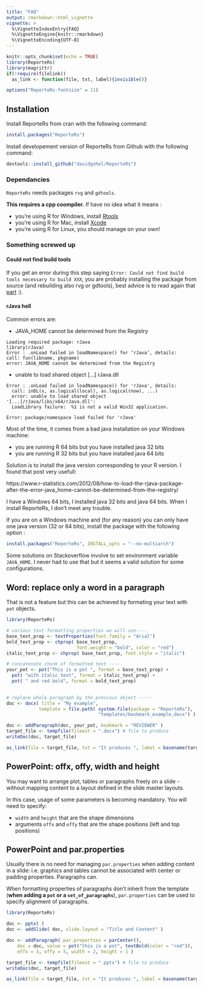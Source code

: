 ```yaml
---
title: "FAQ"
output: rmarkdown::html_vignette
vignette: >
  %\VignetteIndexEntry{FAQ}
  %\VignetteEngine{knitr::rmarkdown}
  %\VignetteEncoding{UTF-8}
---
```


```r
knitr::opts_chunk$set(echo = TRUE)
library(ReporteRs)
library(magrittr)
if(!require(filelink))
  as_link <- function(file, txt, label){invisible()}

options("ReporteRs-fontsize" = 11)
```

## Installation

Install ReporteRs from cran with the following command:

```r
install.packages("ReporteRs")
```


Install developement version of ReporteRs from Github with the following command:

```r
devtools::install_github("davidgohel/ReporteRs")
```

### Dependancies

`ReporteRs` needs packages `rvg` and `gdtools`. 

**This requires a cpp coompiler.** If have no idea what it means :

* you're using R for Windows, install [Rtools](https://cran.r-project.org/bin/windows/Rtools)
* you're using R for Mac, install [Xcode](https://itunes.apple.com/us/app/xcode/id497799835)
* you're using R for Linux, you should manage on your own!

### Something screwed up

#### Could not find build tools

If you get an error during this step 
saying `Error: Could not find build tools necessary to build XXX`, you are probably installing the package from source (and rebuilding also rvg or gdtools), best advice is to read again that [part](#dependancies) :). 


#### rJava hell

Common errors are:

* JAVA_HOME cannot be determined from the Registry

```
Loading required package: rJava
library(rJava)
Error : .onLoad failed in loadNamespace() for ‘rJava’, details:
call: fun(libname, pkgname)
error: JAVA_HOME cannot be determined from the Registry
```

* unable to load shared object [...] rJava.dll

```
Error : .onLoad failed in loadNamespace() for 'rJava', details:
  call: inDL(x, as.logical(local), as.logical(now), ...)
  error: unable to load shared object '[...]/rJava/libs/x64/rJava.dll':
  LoadLibrary failure:  %1 is not a valid Win32 application.

Error: package/namespace load failed for 'rJava'
```

Most of the time, it comes from a bad java installation on your Windows machine:

* you are running R 64 bits but you have installed java 32 bits
* you are running R 32 bits but you have installed java 64 bits

Solution is to install the java version corresponding to your R version. I found that post very usefull:

https://www.r-statistics.com/2012/08/how-to-load-the-rjava-package-after-the-error-java_home-cannot-be-determined-from-the-registry/

I have a Windows 64 bits, I installed java 32 bits and java 64 bits. When I install ReporteRs, I don't meet any trouble. 

If you are on a Windows machine and (for any reason) you can only have one java version (32 or 64 bits), install the package with the following option :

```r
install.packages("ReporteRs", INSTALL_opts = "--no-multiarch")
```


Some solutions on Stackoverflow involve to set environment variable `JAVA_HOME`. I never had to use that but it seems a valid solution for some configurations. 

## Word: replace only a word in a paragraph

That is not a feature but this can be achieved by formating your text with `pot` objects. 

```r
library(ReporteRs)

# various text formatting properties we will use----
base_text_prop <- textProperties(font.family = "Arial")
bold_text_prop <- chprop( base_text_prop, 
                          font.weight = "bold", color = "red")
italic_text_prop <- chprop( base_text_prop, font.style = "italic")

# concatenate chunk of formatted text -----
your_pot <- pot("This is a pot ", format = base_text_prop) + 
  pot( "with italic text", format = italic_text_prop) + 
  pot( " and red bold", format = bold_text_prop)
  

# replace whole paragraph by the previous object -----
doc <- docx( title = "My example",
            template = file.path( system.file(package = "ReporteRs"),
                                  "templates/bookmark_example.docx") ) 

doc <- addParagraph(doc, your_pot, bookmark = "REVIEWER" )
target_file <- tempfile(fileext = ".docx") # file to produce 
writeDoc(doc, target_file)
```

```r
as_link(file = target_file, txt = "It produces ", label = basename(target_file) )
```

## PowerPoint: offx, offy, width and height

You may want to arrange plot, tables or paragraphs freely on a slide - without mapping content to a layout defined in the slide master layouts. 

In this case, usage of some parameters is becoming mandatory. You will need to specify:

- `width` and `height` that are the shape dimensions 
- arguments `offx` and `offy` that are the shape positions (left and top positions)

## PowerPoint and par.properties

Usually there is no need for managing `par.properties` when adding content in a slide: i.e. graphics and tables cannot be associated with center or padding properties. Paragraphs can.

When formatting properties of paragraphs don't inherit from the template (**when adding a `pot` or a `set_of_paragraphs`**), `par.properties` can be used to specify alignment of paragraphs. 

```r
library(ReporteRs)

doc <- pptx( )
doc <- addSlide( doc, slide.layout = "Title and Content" )

doc <- addParagraph( par.properties = parCenter(),
    doc = doc, value = pot("this is a pot", textBold(color = "red")), 
    offx = 3, offy = 5, width = 2, height = 1 )

target_file <- tempfile(fileext = ".pptx") # file to produce 
writeDoc(doc, target_file)
```

```r
as_link(file = target_file, txt = "It produces ", label = basename(target_file) )
```


